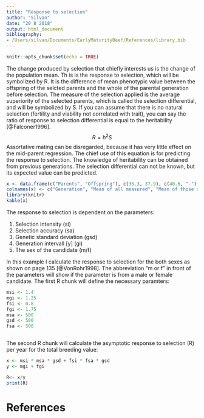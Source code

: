 ```yaml
---
title: "Response to selection"
author: "Silvan"
date: "20 8 2018"
output: html_document
bibliography: 
- /Users/silvan/Documents/EarlyMaturityBeef/References/library.bib
---
```


```r
knitr::opts_chunk$set(echo = TRUE)
```
The change produced by selection that chiefly interests us is the change of the population mean. Th is is the response to selection, which will be symbolized by R. 
It is the difference of mean phenotypic value between the offspring of the selcted parents and the whole of the parental generation before selection. 
The measure of the selection applied is the average superiority of the selected parents, which is called the selection differential, and will be symbolized by S.
If you can assume that there is no natural selection (fertility and viability not correlated with trait), you can say the ratio of response to selection differential is equal to the heritability [@Falconer1996].
$$R = h^2S$$
Assortative mating can be disregarded, because it has very little effect on the mid-parent regression. 
The chief use of this equation is for predicting the response to selection. The knowledge of heritability can be obtained from previous generations. The selection differential can not be known, but its expected value can be predicted.


```r
x <- data.frame(c("Parents", "Offspring"), c(35.3, 37.9), c(40.6, "-"), c(5.3, "-"), c(2.8,"-"), c("-", 2.6))
colnames(x) <- c("Generation", "Mean of all measured", "Mean of those selected", "Selection differential", "Experienced response", "Observed response")
library(knitr)
kable(x)

```



The response to selection is dependent on the parameters:

1. Selection intensity (si)
2. Selection accuracy (sa)
3. Genetic standard deviation (gsd)
4. Generation intervall [y] (gi)
5. The sex of the candidate (m/f)

In this example I calculate the response to selection for the both sexes as shown on page 135 [@VonRohr1998]. The abbreviation "m or f" in front of the parameters will show if the parameter is from a male or female candidate.
The first R chunk will define the necessary paramters:

```r
msi <- 1.4
mgi <- 1.25
fsi <- 0.8
fgi <- 1.75
msa <- 500
gsd <- 500
fsa <- 500



```


The second R chunk will calculate the asymptotic response to selection (R) per year for the total breeding value:

```r
x <- msi * msa * gsd + fsi * fsa * gsd
y <- mgi + fgi

R<- x/y
print(R)
```


# References

